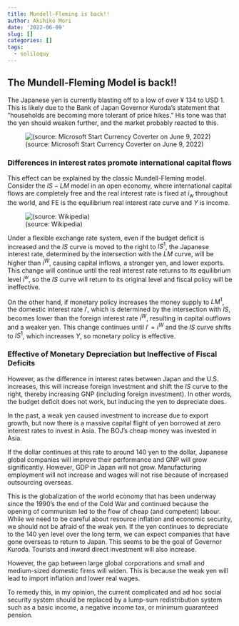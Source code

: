 ```yaml
---
title: Mundell-Fleming is back!!
author: Akihiko Mori
date: '2022-06-09'
slug: []
categories: []
tags:
  - soliloquy
---
```


## The Mundell-Fleming Model is back!!

The Japanese yen is currently blasting off to a low of over ¥ 134 to USD 1. 
This is likely due to the Bank of Japan Governor Kuroda's statement that "households are becoming more tolerant of price hikes." 
His tone was that the yen should weaken further, 
and the market probably reacted to this.

![(source: Microsoft Start Currency Coverter on June 9, 2022)](screenshot.png)

### Differences in interest rates promote international capital flows
This effect can be explained by the classic Mundell-Fleming model. 
Consider the $IS-LM$ model in an open economy, 
where international capital flows are completely free and the real interest rate is fixed at $i_w$ throughout the world, and 
FE is the equilibrium real interest rate curve and $Y$ is income.

![(source: Wikipedia)](mfm.png)

Under a flexible exchange rate system, 
even if the budget deficit is increased and the $IS$ curve is moved to the right to $IS^1$, the Japanese interest rate, determined by the intersection with the $LM$ curve, will be higher than $i^W$, causing capital inflows, a stronger yen, and lower exports.
This change will continue until the real interest rate returns to its equilibrium level $i^w$, so the $IS$ curve will return to its original level and fiscal policy will be ineffective.

On the other hand, if monetary policy increases the money supply to $LM^1$, the domestic interest rate $i'$, which is determined by the intersection with $IS$, becomes lower than the foreign interest rate $i^W$, resulting in capital outflows and a weaker yen.
This change continues until $i' = i^W$ and the $IS$ curve shifts to $IS^1$, which increases $Y$, so monetary policy is effective.

### Effective of Monetary Depreciation but Ineffective of Fiscal Deficits
However, as the difference in interest rates between Japan and the U.S. increases, this will increase foreign investment and shift the $IS$ curve to the right, thereby increasing GNP (including foreign investment). 
In other words, the budget deficit does not work, 
but inducing the yen to depreciate does.

In the past, a weak yen caused investment to increase due to export growth, 
but now there is a massive capital flight of yen borrowed at zero interest rates to invest in Asia. 
The BOJ's cheap money was invested in Asia.

If the dollar continues at this rate to around 140 yen to the dollar, Japanese global companies will improve their performance and GNP will grow significantly. 
However, GDP in Japan will not grow. 
Manufacturing employment will not increase and wages will not rise because of increased outsourcing overseas.

This is the globalization of the world economy that has been underway since the 1990's the end of the Cold War and continued because the opening of communism led to the flow of cheap (and competent) labour.
While we need to be careful about resource inflation and economic security, 
we should not be afraid of the weak yen. 
If the yen continues to depreciate to the 140 yen level over the long term, we can expect companies that have gone overseas to return to Japan. 
This seems to be the goal of Governor Kuroda. 
Tourists and inward direct investment will also increase.

However, the gap between large global corporations and small and medium-sized domestic firms will widen. 
This is because the weak yen will lead to import inflation and lower real wages. 

To remedy this, in my opinion, the current complicated and ad hoc social security system should be replaced by a lump-sum redistribution system such as a basic income, a negative income tax, or minimum guaranteed pension.


